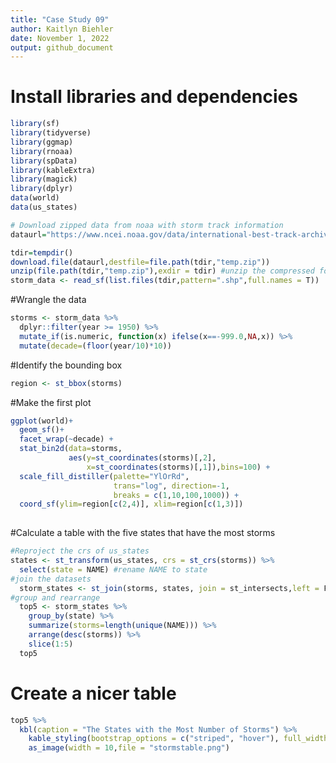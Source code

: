 ```yaml
---
title: "Case Study 09"
author: Kaitlyn Biehler
date: November 1, 2022
output: github_document
---
```

 
# Install libraries and dependencies
```r
library(sf)
library(tidyverse)
library(ggmap)
library(rnoaa)
library(spData)
library(kableExtra)
library(magick)
library(dplyr)
data(world)
data(us_states)

# Download zipped data from noaa with storm track information
dataurl="https://www.ncei.noaa.gov/data/international-best-track-archive-for-climate-stewardship-ibtracs/v04r00/access/shapefile/IBTrACS.NA.list.v04r00.points.zip"

tdir=tempdir()
download.file(dataurl,destfile=file.path(tdir,"temp.zip"))
unzip(file.path(tdir,"temp.zip"),exdir = tdir) #unzip the compressed folder
storm_data <- read_sf(list.files(tdir,pattern=".shp",full.names = T))
```

#Wrangle the data
```r
storms <- storm_data %>%
  dplyr::filter(year >= 1950) %>%
  mutate_if(is.numeric, function(x) ifelse(x==-999.0,NA,x)) %>%
  mutate(decade=(floor(year/10)*10))
```

#Identify the bounding box
```r
region <- st_bbox(storms)
```
#Make the first plot
```r
ggplot(world)+
  geom_sf()+
  facet_wrap(~decade) +
  stat_bin2d(data=storms, 
             aes(y=st_coordinates(storms)[,2],
                 x=st_coordinates(storms)[,1]),bins=100) +
  scale_fill_distiller(palette="YlOrRd", 
                       trans="log", direction=-1, 
                       breaks = c(1,10,100,1000)) +
  coord_sf(ylim=region[c(2,4)], xlim=region[c(1,3)])
  
```
#Calculate a table with the five states that have the most storms
```r
#Reproject the crs of us_states
states <- st_transform(us_states, crs = st_crs(storms)) %>%
  select(state = NAME) #rename NAME to state
#join the datasets
  storm_states <- st_join(storms, states, join = st_intersects,left = F)
#group and rearrange
  top5 <- storm_states %>%
    group_by(state) %>%
    summarize(storms=length(unique(NAME))) %>%
    arrange(desc(storms)) %>%
    slice(1:5)
  top5
```
# Create a nicer table
```r
top5 %>%
  kbl(caption = "The States with the Most Number of Storms") %>% 
    kable_styling(bootstrap_options = c("striped", "hover"), full_width = T, position = "left") %>%
    as_image(width = 10,file = "stormstable.png")
```
